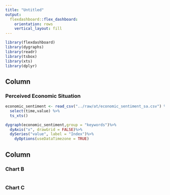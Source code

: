 ```yaml
---
title: "Untitled"
output: 
  flexdashboard::flex_dashboard:
    orientation: rows
    vertical_layout: fill
---
```


```r
library(flexdashboard)
library(dygraphs)
library(readr)
library(tsbox)
library(xts)
library(dplyr)
```

Column {data-width=650}
-----------------------------------------------------------------------

### Perceived Economic Situation

```r
economic_sentiment <- read_csv("../raw/at/economic_sentiment_sa.csv") %>%
  select(time,value) %>%
  ts_xts()

dygraph(economic_sentiment,group = "keywords")%>%
  dyAxis("x", drawGrid = FALSE)%>%
  dySeries("value", label = "Index")%>%
    dyOptions(useDataTimezone = TRUE)
```

Column {data-width=350}
-----------------------------------------------------------------------

### Chart B

```r

```

### Chart C

```r

```


